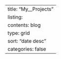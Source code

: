 ---
title: "My__Projects"
listing:
  contents: blog
  type: grid
  sort: "date desc"
  categories: false
---